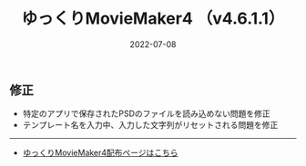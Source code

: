 ﻿---
title: ゆっくりMovieMaker4  （v4.6.1.1）
date: 2022-07-08
tags: [YMM4,お知らせ]
---
## 修正
- 特定のアプリで保存されたPSDのファイルを読み込めない問題を修正
- テンプレート名を入力中、入力した文字列がリセットされる問題を修正

---

- [ゆっくりMovieMaker4配布ページはこちら](/ymm4/)